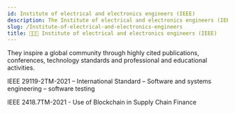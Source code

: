 ```yaml
---
id: Institute of electrical and electronics engineers (IEEE)
description: The Institute of electrical and electronics engineers (IEEE)
slug: /Institute-of-electrical-and-electronics-engineers
title: 👩🏿‍🔬 Institute of electrical and electronics engineers (IEEE)
---
```



They inspire a global community through highly cited publications, conferences, technology standards and professional and educational activities. 

IEEE 29119-2TM-2021 – International Standard – Software and systems engineering – software testing

IEEE 2418.7TM-2021 - Use of Blockchain in Supply Chain Finance